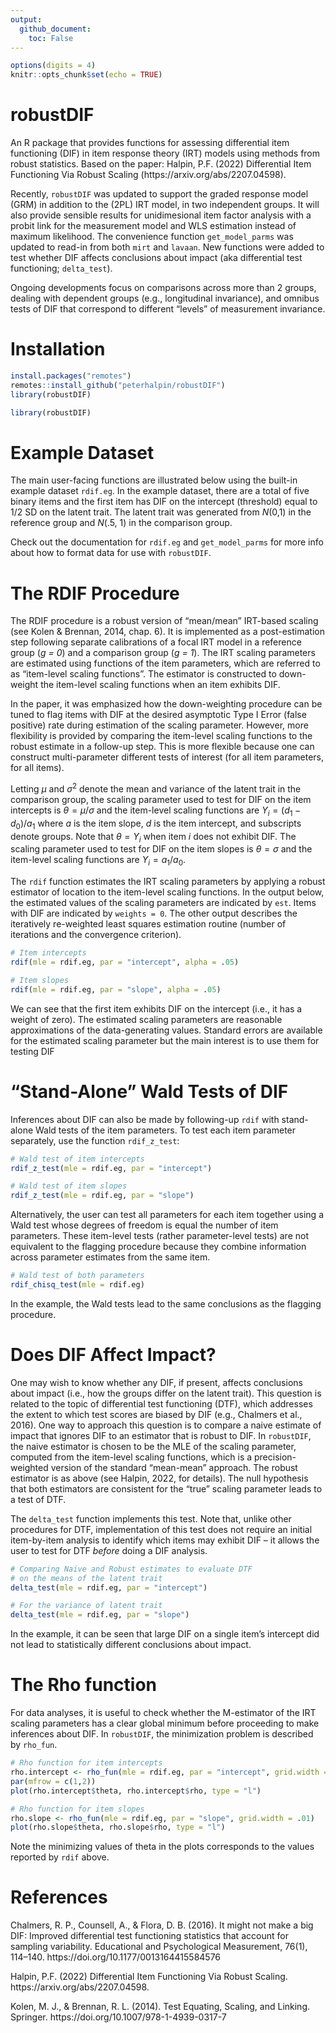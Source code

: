 ```yaml
---
output:
  github_document:
    toc: False
---
```


```r
options(digits = 4)
knitr::opts_chunk$set(echo = TRUE)
```

# robustDIF

An R package that provides functions for assessing differential item functioning (DIF) in item response theory (IRT) models using methods from robust statistics. Based on the paper: Halpin, P.F. (2022) Differential Item Functioning Via Robust Scaling (https://arxiv.org/abs/2207.04598). 

Recently, `robustDIF` was updated to support the graded response model (GRM) in addition to the (2PL) IRT model, in two independent groups. It will also provide sensible results for unidimesional item factor analysis with a probit link for the measurement model and WLS estimation instead of maximum likelihood. The convenience function `get_model_parms` was updated to read-in from both `mirt` and `lavaan`. New functions were added to test whether DIF affects conclusions about impact (aka differential test functioning; `delta_test`). 

Ongoing developments focus on comparisons across more than 2 groups, dealing with dependent groups (e.g., longitudinal invariance), and omnibus tests of DIF that correspond to different "levels" of measurement invariance. 

# Installation

```r
install.packages("remotes")
remotes::install_github("peterhalpin/robustDIF")
library(robustDIF)
```

```r
library(robustDIF)
```

# Example Dataset

The main user-facing functions are illustrated below using the built-in example dataset `rdif.eg`. In the example dataset, there are a total of five binary items and the first item has DIF on the intercept (threshold) equal to 1/2 SD on the latent trait. The latent trait was generated from *N*(0,1) in the reference group and *N*(.5, 1) in the comparison group.

Check out the documentation for `rdif.eg` and `get_model_parms` for more info about how to format data for use with `robustDIF`.

# The RDIF Procedure

The RDIF procedure is a robust version of "mean/mean" IRT-based scaling (see Kolen & Brennan, 2014, chap. 6).  It is implemented as a post-estimation step following separate calibrations of a focal IRT model in a reference group (*g = 0*) and a comparison group (*g = 1*). The IRT scaling parameters are estimated using functions of the item parameters, which are referred to as "item-level scaling functions". The estimator is constructed to down-weight the item-level scaling functions when an item exhibits DIF. 

In the paper, it was emphasized how the down-weighting procedure can be tuned to flag items with DIF at the desired asymptotic Type I Error (false positive) rate during estimation of the scaling parameter. However, more flexibility is provided by comparing the item-level scaling functions to the robust estimate in a follow-up step. This is more flexible because one can construct multi-parameter different tests of interest (for all item parameters, for all items). 

Letting $\mu$ and $\sigma^2$ denote the mean and variance of the latent trait in the comparison group, the scaling parameter used to test for DIF on the item intercepts is $\theta = \mu/\sigma$ and the item-level scaling functions are $Y_i = (d_{1} - d_{0})/ a_1$ where $a$ is the item slope, $d$ is the item intercept, and subscripts denote groups. Note that $\theta = Y_i$ when item $i$ does not exhibit DIF. The scaling parameter used to test for DIF on the item slopes is $\theta = \sigma$ and the item-level scaling functions are $Y_i = a_1/ a_0$. 

The `rdif` function estimates the IRT scaling parameters by applying a robust estimator of location to the item-level scaling functions. In the output below, the estimated values of the scaling parameters are indicated by `est`. Items with DIF are indicated by `weights = 0`. The other output describes the iteratively re-weighted least squares estimation routine (number of iterations and the convergence criterion).

```r
# Item intercepts
rdif(mle = rdif.eg, par = "intercept", alpha = .05)

# Item slopes
rdif(mle = rdif.eg, par = "slope", alpha = .05)
```

We can see that the first item exhibits DIF on the intercept (i.e., it has a weight of zero). The estimated scaling parameters are reasonable approximations of the data-generating values. Standard errors are available for the estimated scaling parameter but the main interest is to use them for testing DIF

# "Stand-Alone" Wald Tests of DIF

Inferences about DIF can also be made by following-up `rdif` with stand-alone Wald tests of the item parameters. To test each item parameter separately, use the function `rdif_z_test`:

```r
# Wald test of item intercepts
rdif_z_test(mle = rdif.eg, par = "intercept")

# Wald test of item slopes
rdif_z_test(mle = rdif.eg, par = "slope")
```

Alternatively, the user can test all parameters for each item together using a Wald test whose degrees of freedom is equal the number of item parameters. These item-level tests (rather parameter-level tests) are not equivalent to the flagging procedure because they combine information across parameter estimates from the same item. 

```r
# Wald test of both parameters
rdif_chisq_test(mle = rdif.eg)
```

In the example, the Wald tests lead to the same conclusions as the flagging procedure. 

# Does DIF Affect Impact? 

One may wish to know whether any DIF, if present, affects conclusions about impact (i.e., how the groups differ on the latent trait). This question is related to the topic of differential test functioning (DTF), which addresses the extent to which test scores are biased by DIF (e.g., Chalmers et al., 2016). One way to  approach this question is to compare a naive estimate of impact that ignores DIF to an estimator that is robust to DIF. In `robustDIF`, the naive estimator is chosen to be the MLE of the scaling parameter, computed from the item-level scaling functions, which is a precision-weighted version of the standard "mean-mean" approach. The robust estimator is as above (see Halpin, 2022, for details). The null hypothesis that both estimators are consistent for the "true" scaling parameter leads to a test of DTF. 

The `delta_test` function implements this test. Note that, unlike other procedures for DTF, implementation of this test does not require an initial item-by-item analysis to identify which items may exhibit DIF -- it allows the user to test for DTF *before* doing a DIF analysis. 


```r
# Comparing Naive and Robust estimates to evaluate DTF 
# on the means of the latent trait
delta_test(mle = rdif.eg, par = "intercept")

# For the variance of latent trait
delta_test(mle = rdif.eg, par = "slope")
```

In the example, it can be seen that large DIF on a single item's intercept did not lead to statistically different conclusions about impact. 

# The Rho function

For data analyses, it is useful to check whether the M-estimator of the IRT scaling parameters has a clear global minimum before proceeding to make inferences about DIF. In `robustDIF`, the minimization problem is described by `rho_fun`.

```r
# Rho function for item intercepts
rho.intercept <- rho_fun(mle = rdif.eg, par = "intercept", grid.width = .01)
par(mfrow = c(1,2))
plot(rho.intercept$theta, rho.intercept$rho, type = "l")

# Rho function for item slopes
rho.slope <- rho_fun(mle = rdif.eg, par = "slope", grid.width = .01)
plot(rho.slope$theta, rho.slope$rho, type = "l")
```

Note the minimizing values of theta in the plots corresponds to the values reported by `rdif` above.

# References

Chalmers, R. P., Counsell, A., & Flora, D. B. (2016). It might not make a big DIF: Improved differential test functioning statistics that account for sampling variability. Educational and Psychological Measurement, 76(1), 114–140. https://doi.org/10.1177/0013164415584576

Halpin, P.F. (2022) Differential Item Functioning Via Robust Scaling. https://arxiv.org/abs/2207.04598. 

Kolen, M. J., & Brennan, R. L. (2014). Test Equating, Scaling, and Linking. Springer. https://doi.org/10.1007/978-1-4939-0317-7

